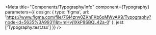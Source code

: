 
<Meta
  title="Components/Typography/Info"
  component={Typography}
  parameters={{
    design: {
      type: 'figma',
      url: 'https://www.figma.com/file/7GI4zrw0ZKhFKb6oMWvAK9/Typography?node-id=5635%3A99311&t=mHvj1XkP8SBQL42a-0'
    },
    jest: ['Typography.test.tsx']
  }}
/>

<Story name="Docs">
  <Unstyled>
    <Stories />
  </Unstyled>
</Story>
